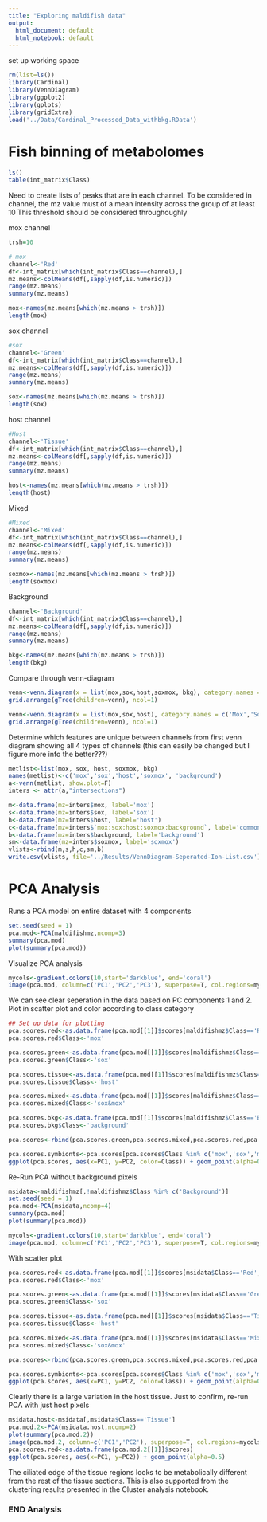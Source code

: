```yaml
---
title: "Exploring maldifish data"
output:
  html_document: default
  html_notebook: default
---
```


set up working space

```r
rm(list=ls())
library(Cardinal)
library(VennDiagram)
library(ggplot2)
library(gplots)
library(gridExtra)
load('../Data/Cardinal_Processed_Data_withbkg.RData')
```

# Fish binning of metabolomes

```r
ls()
table(int_matrix$Class)
```

Need to create lists of peaks that are in each channel. To be considered in channel, the mz value must of a mean intensity across the group of at least 10 
This threshold should be considered throughoughly 

mox channel 
```r
trsh=10

# mox
channel<-'Red'
df<-int_matrix[which(int_matrix$Class==channel),]
mz.means<-colMeans(df[,sapply(df,is.numeric)])
range(mz.means)
summary(mz.means)

mox<-names(mz.means[which(mz.means > trsh)])
length(mox)
```

sox channel 
```r
#sox
channel<-'Green'
df<-int_matrix[which(int_matrix$Class==channel),]
mz.means<-colMeans(df[,sapply(df,is.numeric)])
range(mz.means)
summary(mz.means)

sox<-names(mz.means[which(mz.means > trsh)])
length(sox)
```

host channel 
```r
#Host
channel<-'Tissue'
df<-int_matrix[which(int_matrix$Class==channel),]
mz.means<-colMeans(df[,sapply(df,is.numeric)])
range(mz.means)
summary(mz.means)

host<-names(mz.means[which(mz.means > trsh)])
length(host)
```

Mixed 
```r
#Mixed
channel<-'Mixed'
df<-int_matrix[which(int_matrix$Class==channel),]
mz.means<-colMeans(df[,sapply(df,is.numeric)])
range(mz.means)
summary(mz.means)

soxmox<-names(mz.means[which(mz.means > trsh)])
length(soxmox)
```

Background
```r
channel<-'Background'
df<-int_matrix[which(int_matrix$Class==channel),]
mz.means<-colMeans(df[,sapply(df,is.numeric)])
range(mz.means)
summary(mz.means)

bkg<-names(mz.means[which(mz.means > trsh)])
length(bkg)
```
Compare through venn-diagram

```r
venn<-venn.diagram(x = list(mox,sox,host,soxmox, bkg), category.names = c('Mox','Sox','Host','Sox/Mox','Background'),filename = NULL, fill=c('Red','Green','Blue','Yellow', 'Gray'))
grid.arrange(gTree(children=venn), ncol=1)

venn<-venn.diagram(x = list(mox,sox,host), category.names = c('Mox','Sox','Host'),filename = NULL, fill=c('Red','Green','Blue'))
grid.arrange(gTree(children=venn), ncol=1)
```

Determine which features are unique between channels from first venn diagram showing all 4 types of channels (this can easily be changed but I figure more info the better???)

```r
metlist<-list(mox, sox, host, soxmox, bkg)
names(metlist)<-c('mox','sox','host','soxmox', 'background')
a<-venn(metlist, show.plot=F)
inters <- attr(a,"intersections")

m<-data.frame(mz=inters$mox, label='mox')
s<-data.frame(mz=inters$sox, label='sox')
h<-data.frame(mz=inters$host, label='host')
c<-data.frame(mz=inters$`mox:sox:host:soxmox:background`, label='common')
b<-data.frame(mz=inters$background, label='background')
sm<-data.frame(mz=inters$soxmox, label='soxmox')
vlists<-rbind(m,s,h,c,sm,b)
write.csv(vlists, file='../Results/VennDiagram-Seperated-Ion-List.csv')
```

# PCA Analysis

Runs a PCA model on entire dataset with 4 components 
```r
set.seed(seed = 1)
pca.mod<-PCA(maldifishmz,ncomp=3)
summary(pca.mod)
plot(summary(pca.mod))
```



Visualize PCA analysis 

```r
mycols<-gradient.colors(10,start='darkblue', end='coral')
image(pca.mod, column=c('PC1','PC2','PC3'), superpose=T, col.regions=mycols)
```
We can see clear seperation in the data based on PC components 1 and 2. Plot in scatter plot and color according to class category

```r
## Set up data for plotting
pca.scores.red<-as.data.frame(pca.mod[[1]]$scores[maldifishmz$Class=='Red',])
pca.scores.red$Class<-'mox'

pca.scores.green<-as.data.frame(pca.mod[[1]]$scores[maldifishmz$Class=='Green',],Class='sox')
pca.scores.green$Class<-'sox'

pca.scores.tissue<-as.data.frame(pca.mod[[1]]$scores[maldifishmz$Class=='Tissue',],Class='host')
pca.scores.tissue$Class<-'host'

pca.scores.mixed<-as.data.frame(pca.mod[[1]]$scores[maldifishmz$Class=='Mixed',],Class='mixed')
pca.scores.mixed$Class<-'sox&mox'

pca.scores.bkg<-as.data.frame(pca.mod[[1]]$scores[maldifishmz$Class=='Background',],Class='Background')
pca.scores.bkg$Class<-'background'

pca.scores<-rbind(pca.scores.green,pca.scores.mixed,pca.scores.red,pca.scores.tissue,pca.scores.bkg)

pca.scores.symbionts<-pca.scores[pca.scores$Class %in% c('mox','sox','mixed'),]
ggplot(pca.scores, aes(x=PC1, y=PC2, color=Class)) + geom_point(alpha=0.5) + geom_point(data=pca.scores.symbionts,aes( x=PC1, y=PC2, color=Class))
```


Re-Run PCA without background pixels 


```r
msidata<-maldifishmz[,!maldifishmz$Class %in% c('Background')]
set.seed(seed = 1)
pca.mod<-PCA(msidata,ncomp=4)
summary(pca.mod)
plot(summary(pca.mod))
```


```r
mycols<-gradient.colors(10,start='darkblue', end='coral')
image(pca.mod, column=c('PC1','PC2','PC3'), superpose=T, col.regions=mycols)
```

With scatter plot 

```r
pca.scores.red<-as.data.frame(pca.mod[[1]]$scores[msidata$Class=='Red',])
pca.scores.red$Class<-'mox'

pca.scores.green<-as.data.frame(pca.mod[[1]]$scores[msidata$Class=='Green',],Class='sox')
pca.scores.green$Class<-'sox'

pca.scores.tissue<-as.data.frame(pca.mod[[1]]$scores[msidata$Class=='Tissue',],Class='host')
pca.scores.tissue$Class<-'host'

pca.scores.mixed<-as.data.frame(pca.mod[[1]]$scores[msidata$Class=='Mixed',],Class='mixed')
pca.scores.mixed$Class<-'sox&mox'

pca.scores<-rbind(pca.scores.green,pca.scores.mixed,pca.scores.red,pca.scores.tissue)

pca.scores.symbionts<-pca.scores[pca.scores$Class %in% c('mox','sox','mixed'),]
ggplot(pca.scores, aes(x=PC1, y=PC2, color=Class)) + geom_point(alpha=0.5) + geom_point(data=pca.scores.symbionts,aes( x=PC1, y=PC2, color=Class))
```



Clearly there is a large variation in the host tissue. Just to confirm, re-run PCA with just host pixels 

```r
msidata.host<-msidata[,msidata$Class=='Tissue']
pca.mod.2<-PCA(msidata.host,ncomp=2)
plot(summary(pca.mod.2))
image(pca.mod.2, column=c('PC1','PC2'), superpose=T, col.regions=mycols)
pca.scores.red<-as.data.frame(pca.mod.2[[1]]$scores)
ggplot(pca.scores, aes(x=PC1, y=PC2)) + geom_point(alpha=0.5) 
```


The ciliated edge of the tissue regions looks to be metabolically different from the rest of the tissue sections. This is also supported from the clustering results presented in the Cluster analysis notebook.


### END Analysis 


